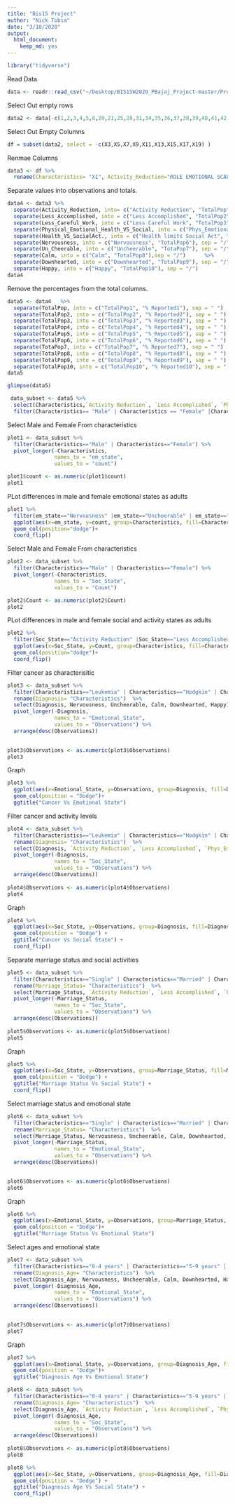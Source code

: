 ```yaml
---
title: "Bis15 Project"
author: "Nick Tobia"
date: "3/10/2020"
output: 
  html_document: 
    keep_md: yes
---
```


```r
library("tidyverse")
```

Read Data
```r
data <- readr::read_csv("~/Desktop/BIS15W2020_PBajaj_Project-master/Project/test.csv")
```

Select Out empty rows
```r
data2 <- data[-c(1,2,3,4,5,8,20,21,25,28,31,34,35,36,37,38,39,40,41,42,43,50,51,52,53,54,55,56,57,63,64,65,66,67,68,69,70,71,72), ]
```

Select Out Empty Columns
```r
df = subset(data2, select = -c(X3,X5,X7,X9,X11,X13,X15,X17,X19) )
```

Renmae Columns
```r
data3 <- df %>% 
  rename(Characteristics= "X1", Activity_Reduction="ROLE EMOTIONAL SCALE", Less_Accomplished="X4", Less_Careful_Work= "X6", Physical_Emotional_Health_VS_Social= "SOCIAL FUNCTIONING SCALE", Health_VS_SocialAct.="X10", Nervousness= "MENTAL HEALTH SCALE", Un_Cheerable="X14", Calm="X16",Downhearted="X18", Happy="X20")
```

Separate values into observations and totals.
```r
data4 <- data3 %>% 
  separate(Activity_Reduction, into= c("Activity Reduction", "TotalPop"),  sep = "/")  %>% 
  separate(Less_Accomplished, into = c("Less Accomplished", "TotalPop2"), sep = "/")  %>% 
  separate(Less_Careful_Work, into = c("Less Careful Work", "TotalPop3"), sep = "/")  %>%
  separate(Physical_Emotional_Health_VS_Social, into = c("Phys_Emotional Prob Affectting Social Activity", "TotalPop4"), sep = "/")    %>% 
  separate(Health_VS_SocialAct., into = c("Health limits Social Act", "TotalPop5"), sep = "/")   %>% 
  separate(Nervousness, into = c("Nervousness", "TotalPop6"), sep = "/")   %>% 
  separate(Un_Cheerable, into = c("Uncheerable", "TotaPop7"), sep = "/")   %>% 
  separate(Calm, into = c("Calm", "TotalPop8"),sep = "/")      %>% 
  separate(Downhearted, into = c("Downhearted", "TotalPop9"), sep = "/") %>% 
  separate(Happy, into = c("Happy", "TotalPop10"), sep = "/")
data4
```

Remove the percentages from the total columns.
```r
data5 <- data4   %>% 
  separate(TotalPop, into = c("TotalPop1", "% Reported1"), sep = " ")  %>% 
  separate(TotalPop2, into = c("TotalPop2", "% Reported2"), sep = " ")  %>% 
  separate(TotalPop3, into = c("TotalPop3", "% Reported3"), sep = " ")  %>% 
  separate(TotalPop4, into = c("TotalPop4", "% Reported4"), sep = " ")  %>% 
  separate(TotalPop5, into = c("TotalPop5", "% Reported5"), sep = " ")  %>% 
  separate(TotalPop6, into = c("TotalPop6", "% Reported6"), sep = " ")  %>% 
  separate(TotaPop7, into = c("TotalPop7", "% Reported7"), sep = " ")  %>% 
  separate(TotalPop8, into = c("TotalPop8", "% Reported8"), sep = " ")  %>% 
  separate(TotalPop9, into = c("TotalPop9", "% Reported9"), sep = " ")  %>% 
  separate(TotalPop10, into = c("TotalPop10", "% Reported10"), sep = " ")
data5
```

```r
glimpse(data5)
```


```r
 data_subset <- data5 %>% 
  select(Characteristics,`Activity Reduction`, `Less Accomplished`, `Phys_Emotional Prob Affectting Social Activity`, `Nervousness`, `Uncheerable`, `Calm`, `Downhearted`,`Happy` ) %>% 
  filter(Characteristics== "Male" | Characteristics == "Female" |Characteristics == "Leukemia" | Characteristics== "Hodgkin"| Characteristics== "NHL"|Characteristics== "CNS" | Characteristics== "Neuroblastoma" |  Characteristics=="Non-Heritable Retinoblastoma" | Characteristics=="Heritable Retinoblastoma" |Characteristics=="Wilms" | Characteristics== "Bone Sarcoma" | Characteristics == "Soft Tissue Sarcoma" | Characteristics=="Other"| Characteristics=="0-4 years" | Characteristics== "5-9 years" | Characteristics== "10-14 years" | Characteristics=="No" | Characteristics== "Yes" | Characteristics == "Single" | Characteristics=="Married" | Characteristics=="Separated" | Characteristics== "Divorced" | Characteristics== "Widowed" | Characteristics== "Student" | Characteristics== "Never worked/Unemployed" | Characteristics== "Routine/Manual" | Characteristics== "Intermediate" | Characteristics=="Managerial/Professional")
```

Select Male and Female From characteristics
```r
plot1 <- data_subset %>% 
  filter(Characteristics=="Male" | Characteristics=="Female") %>% 
  pivot_longer(-Characteristics,
               names_to = "em_state",
               values_to = "count")

plot1$count <- as.numeric(plot1$count)
plot1
```

PLot differences in male and female emotional states as adults 
```r
plot1 %>% 
  filter(em_state=="Nervousness" |em_state=="Uncheerable" | em_state=="Calm" | em_state=="Downhearted" | em_state=="Happy"  ) %>%
  ggplot(aes(x=em_state, y=count, group=Characteristics, fill=Characteristics))+
  geom_col(position="dodge")+
  coord_flip()
```

Select Male and Female From characteristics
```r
plot2 <- data_subset %>% 
  filter(Characteristics=="Male" | Characteristics=="Female") %>% 
  pivot_longer(-Characteristics,
               names_to = "Soc_State",
               values_to = "Count")

plot2$Count <- as.numeric(plot2$Count)
plot2
```

PLot differences in male and female social and activity states as adults 
```r
plot2 %>% 
  filter(Soc_State=="Activity Reduction" |Soc_State=="Less Accomplished" | Soc_State=="Phys_Emotional Prob Affectting Social Activity" ) %>%
  ggplot(aes(x=Soc_State, y=Count, group=Characteristics, fill=Characteristics))+
  geom_col(position="dodge")+
  coord_flip()
```  
Filter cancer as characterisitic
```r
plot3 <- data_subset %>% 
  filter(Characteristics=="Leukemia" | Characteristics=="Hodgkin" | Characteristics=="NHL" | Characteristics=="CNS" | Characteristics=="Neuroblastoma" | Characteristics== "Non-Heritable Retinoblastoma" | Characteristics=="Heritable Retinoblastoma" |Characteristics=="Wilms" | Characteristics== "Bone Sarcoma" | Characteristics=="Soft Tissue Sarcoma" | Characteristics== "Other") %>% 
  rename(Diagnosis= "Characteristics")  %>% 
  select(Diagnosis, Nervousness, Uncheerable, Calm, Downhearted, Happy)  %>%
  pivot_longer(-Diagnosis,
               names_to = "Emotional_State",
               values_to = "Observations") %>%
  arrange(desc(Observations))

 
plot3$Observations <- as.numeric(plot3$Observations)
plot3
```

Graph
```r
plot3 %>% 
  ggplot(aes(x=Emotional_State, y=Observations, group=Diagnosis, fill=Diagnosis))+
  geom_col(position = "Dodge")+
  ggtitle("Cancer Vs Emotional State")
```

Filter cancer and activity levels
```r
plot4 <- data_subset %>% 
  filter(Characteristics=="Leukemia" | Characteristics=="Hodgkin" | Characteristics=="NHL" | Characteristics=="CNS" | Characteristics=="Neuroblastoma" | Characteristics== "Non-Heritable Retinoblastoma" | Characteristics=="Heritable Retinoblastoma" |Characteristics=="Wilms" | Characteristics== "Bone Sarcoma" | Characteristics=="Soft Tissue Sarcoma" | Characteristics== "Other") %>% 
  rename(Diagnosis= "Characteristics")  %>% 
  select(Diagnosis, `Activity Reduction`, `Less Accomplished`, `Phys_Emotional Prob Affectting Social Activity`)  %>%
  pivot_longer(-Diagnosis,
               names_to = "Soc_State",
               values_to = "Observations") %>%
  arrange(desc(Observations))
 
plot4$Observations <- as.numeric(plot4$Observations)
plot4

```

Graph
```r
plot4 %>% 
  ggplot(aes(x=Soc_State, y=Observations, group=Diagnosis, fill=Diagnosis))+
  geom_col(position = "Dodge") +
  ggtitle("Cancer Vs Social State") +
  coord_flip() 
```

Separate marriage status and social activities
```r
plot5 <- data_subset %>% 
  filter(Characteristics=="Single" | Characteristics=="Married" | Characteristics=="Separated" | Characteristics=="Divorced" | Characteristics=="Widowed") %>% 
  rename(Marriage_Status= "Characteristics")  %>% 
  select(Marriage_Status, `Activity Reduction`, `Less Accomplished`, `Phys_Emotional Prob Affectting Social Activity`)  %>%
  pivot_longer(-Marriage_Status,
               names_to = "Soc_State",
               values_to = "Observations") %>%
  arrange(desc(Observations))
 
plot5$Observations <- as.numeric(plot5$Observations)
plot5

```

Graph
```r
plot5 %>% 
  ggplot(aes(x=Soc_State, y=Observations, group=Marriage_Status, fill=Marriage_Status))+
  geom_col(position = "Dodge") +
  ggtitle("Marriage Status Vs Social State") +
  coord_flip() 
```

Select marriage status and emotional state
```r
plot6 <- data_subset %>% 
  filter(Characteristics=="Single" | Characteristics=="Married" | Characteristics=="Separated" | Characteristics=="Divorced" | Characteristics=="Widowed") %>% 
  rename(Marriage_Status= "Characteristics")  %>% 
  select(Marriage_Status, Nervousness, Uncheerable, Calm, Downhearted, Happy)  %>%
  pivot_longer(-Marriage_Status,
               names_to = "Emotional_State",
               values_to = "Observations") %>%
  arrange(desc(Observations))

 
plot6$Observations <- as.numeric(plot6$Observations)
plot6
```

Graph
```r
plot6 %>% 
  ggplot(aes(x=Emotional_State, y=Observations, group=Marriage_Status, fill=Marriage_Status))+
  geom_col(position = "Dodge")+
  ggtitle("Marriage Status Vs Emotional State")
```

Select ages and emotional state
```r
plot7 <- data_subset %>% 
  filter(Characteristics=="0-4 years" | Characteristics=="5-9 years" | Characteristics=="10-14 years") %>% 
  rename(Diagnosis_Age= "Characteristics")  %>% 
  select(Diagnosis_Age, Nervousness, Uncheerable, Calm, Downhearted, Happy)  %>%
  pivot_longer(-Diagnosis_Age,
               names_to = "Emotional_State",
               values_to = "Observations") %>%
  arrange(desc(Observations))

 
plot7$Observations <- as.numeric(plot7$Observations)
plot7
```

Graph
```r
plot7 %>% 
  ggplot(aes(x=Emotional_State, y=Observations, group=Diagnosis_Age, fill=Diagnosis_Age))+
  geom_col(position = "Dodge")+
  ggtitle("Diagnosis Age Vs Emotional State")
```

```r
plot8 <- data_subset %>% 
  filter(Characteristics=="0-4 years" | Characteristics=="5-9 years" | Characteristics=="10-14 years") %>% 
  rename(Diagnosis_Age= "Characteristics")  %>% 
  select(Diagnosis_Age, `Activity Reduction`, `Less Accomplished`, `Phys_Emotional Prob Affectting Social Activity`)  %>%
  pivot_longer(-Diagnosis_Age,
               names_to = "Soc_State",
               values_to = "Observations") %>%
  arrange(desc(Observations))
 
plot8$Observations <- as.numeric(plot8$Observations)
plot8

```

```r
plot8 %>% 
  ggplot(aes(x=Soc_State, y=Observations, group=Diagnosis_Age, fill=Diagnosis_Age))+
  geom_col(position = "Dodge") +
  ggtitle("Diagnosis Age Vs Social State") +
  coord_flip() 
  
```


